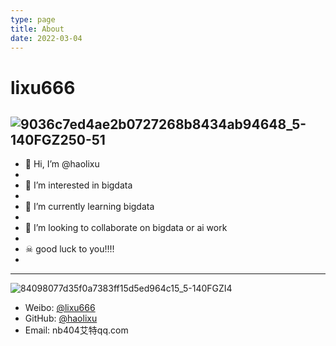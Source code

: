```yaml
---
type: page
title: About
date: 2022-03-04
---
```


# lixu666
 ![9036c7ed4ae2b0727268b8434ab94648_5-140FGZ250-51](https://user-images.githubusercontent.com/26183306/156937100-065948b7-9171-4f3b-b65f-308203f1c678.gif)
---

- 👋 Hi, I’m @haolixu
- 
- 👀 I’m interested in bigdata
-
- 🌱 I’m currently learning bigdata
-
- 💞️ I’m looking to collaborate on bigdata or ai work
- 
- ☠  good luck to you!!!!
- 
---
![84098077d35f0a7383ff15d5ed964c15_5-140FGZI4](https://user-images.githubusercontent.com/26183306/156937250-7aca59e8-fb07-4a9d-91ad-66a64112045c.gif)

- Weibo: [@lixu666](https://weibo.com/lixu666)
- GitHub: [@haolixu](https://github.com/haolixu)
- Email: nb404艾特qq.com
